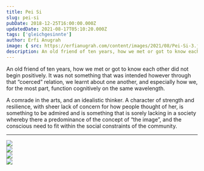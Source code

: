 ```yaml
---
title: Pei Si
slug: pei-si
pubDate: 2018-12-25T16:00:00.000Z
updatedDate: 2021-08-17T05:10:20.000Z
tags: ['gleichgesinnte']
author: Erfi Anugrah
image: { src: https://erfianugrah.com/content/images/2021/08/Pei-Si-3.jpg, alt: pei-si-3 }
description: An old friend of ten years, how we met or got to know each other did not begin positively. It was not something that was intended however through that “coerced” relation, we learnt about one another, and especially how we, for the most part, function cognitively on the same wavelength.
---
```


An old friend of ten years, how we met or got to know each other did not begin positively. It was not something that was intended however through that “coerced” relation, we learnt about one another, and especially how we, for the most part, function cognitively on the same wavelength.

A comrade in the arts, and an idealistic thinker. A character of strength and resilience, with sheer lack of concern for how people thought of her, is something to be admired and is something that is sorely lacking in a society whereby there a predominance of the concept of “the image”, and the conscious need to fit within the social constraints of the community.

---
<div class="grid grid-cols-1 sm:grid-cols-2 md:grid-cols-3 lg:grid-cols-4 gap-4">
    <div class="col-span-1">
        <a href ="https://erfianugrah.com/content/images/2021/08/Pei-Si-3.jpg"  data-fslightbox="gallery">
            <img src="https://erfianugrah.com/content/images/2021/08/Pei-Si-3.jpg" />
        </a>
    </div>
    <div class="col-span-1">
        <a href ="https://erfianugrah.com/content/images/2021/08/Pei-Si.jpg"  data-fslightbox="gallery">
            <img src="https://erfianugrah.com/content/images/2021/08/Pei-Si.jpg" />
        </a>
    </div>
    <div class="col-span-1">
        <a href ="https://erfianugrah.com/content/images/2021/08/Pei-Si-1.jpg"  data-fslightbox="gallery">
            <img src="https://erfianugrah.com/content/images/2021/08/Pei-Si-1.jpg" />
        </a>
    </div>
    <div class="col-span-1">
        <a href ="https://erfianugrah.com/content/images/2021/08/Pei-Si-2-1.jpg"  data-fslightbox="gallery">
            <img src="https://erfianugrah.com/content/images/2021/08/Pei-Si-2-1.jpg" />
        </a>
    </div>
</div>
